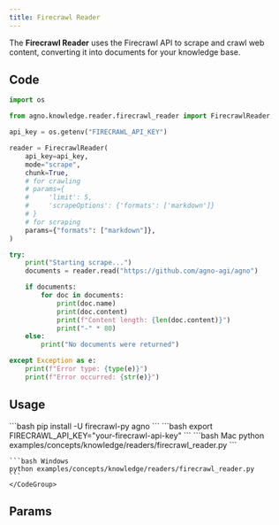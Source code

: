 ```yaml
---
title: Firecrawl Reader
---
```


The **Firecrawl Reader** uses the Firecrawl API to scrape and crawl web content, converting it into documents for your knowledge base.

## Code

```python examples/concepts/knowledge/readers/firecrawl_reader.py
import os

from agno.knowledge.reader.firecrawl_reader import FirecrawlReader

api_key = os.getenv("FIRECRAWL_API_KEY")

reader = FirecrawlReader(
    api_key=api_key,
    mode="scrape",
    chunk=True,
    # for crawling
    # params={
    #     'limit': 5,
    #     'scrapeOptions': {'formats': ['markdown']}
    # }
    # for scraping
    params={"formats": ["markdown"]},
)

try:
    print("Starting scrape...")
    documents = reader.read("https://github.com/agno-agi/agno")

    if documents:
        for doc in documents:
            print(doc.name)
            print(doc.content)
            print(f"Content length: {len(doc.content)}")
            print("-" * 80)
    else:
        print("No documents were returned")

except Exception as e:
    print(f"Error type: {type(e)}")
    print(f"Error occurred: {str(e)}")
```

## Usage

<Steps>
  <Snippet file="create-venv-step.mdx" />

  <Step title="Install libraries">
    ```bash
    pip install -U firecrawl-py agno
    ```
  </Step>

  <Step title="Set API Key">
    ```bash
    export FIRECRAWL_API_KEY="your-firecrawl-api-key"
    ```
  </Step>

  <Step title="Run Agent">
    <CodeGroup>
    ```bash Mac
    python examples/concepts/knowledge/readers/firecrawl_reader.py
    ```

    ```bash Windows
    python examples/concepts/knowledge/readers/firecrawl_reader.py
    ```
    </CodeGroup>
  </Step>
</Steps>

## Params

<Snippet file="firecrawl-reader-reference.mdx" />

  